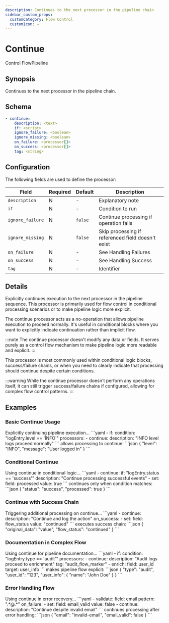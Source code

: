 ```yaml
---
description: Continues to the next processor in the pipeline chain
sidebar_custom_props:
  customCategory: Flow Control
  customIcon: ➡️
---
```


# Continue

<span className="theme-doc-version-badge badge badge--primary">Control Flow</span><span className="theme-doc-version-badge badge badge--secondary">Pipeline</span>

## Synopsis

Continues to the next processor in the pipeline chain.

## Schema

```yaml {2}
- continue:
    description: <text>
    if: <script>
    ignore_failure: <boolean>
    ignore_missing: <boolean>
    on_failure: <processor[]>
    on_success: <processor[]>
    tag: <string>
```

## Configuration

The following fields are used to define the processor:

|Field|Required|Default|Description|
|---|---|---|---|
|`description`|N|-|Explanatory note|
|`if`|N|-|Condition to run|
|`ignore_failure`|N|`false`|Continue processing if operation fails|
|`ignore_missing`|N|`false`|Skip processing if referenced field doesn't exist|
|`on_failure`|N|-|See <Topic id="handling-failures">Handling Failures</Topic>|
|`on_success`|N|-|See <Topic id="handling-success">Handling Success</Topic>|
|`tag`|N|-|Identifier|

## Details

Explicitly continues execution to the next processor in the pipeline sequence. This processor is primarily used for flow control in conditional processing scenarios or to make pipeline logic more explicit.

The continue processor acts as a no-operation that allows pipeline execution to proceed normally. It's useful in conditional blocks where you want to explicitly indicate continuation rather than implicit flow.

:::note
The continue processor doesn't modify any data or fields. It serves purely as a control flow mechanism to make pipeline logic more readable and explicit.
:::

This processor is most commonly used within conditional logic blocks, success/failure chains, or when you need to clearly indicate that processing should continue despite certain conditions.

:::warning
While the continue processor doesn't perform any operations itself, it can still trigger success/failure chains if configured, allowing for complex flow control patterns.
:::

## Examples

### Basic Continue Usage

<ExampleGrid>
  <CommentCol>
    Explicitly continuing pipeline execution...
  </CommentCol>
  <CodeCol>
    ```yaml
    - if:
        condition: "logEntry.level == 'INFO'"
        processors:
          - continue:
              description: "INFO level logs proceed normally"
    ```
  </CodeCol>
  <CommentCol>
    allows processing to continue:
  </CommentCol>
  <CodeCol>
    ```json
    {
      "level": "INFO",
      "message": "User logged in"
    }
    ```
  </CodeCol>
</ExampleGrid>

### Conditional Continue

<ExampleGrid>
  <CommentCol>
    Using continue in conditional logic...
  </CommentCol>
  <CodeCol>
    ```yaml
    - continue:
        if: "logEntry.status == 'success'"
        description: "Continue processing successful events"
    - set:
        field: processed
        value: true
    ```
  </CodeCol>
  <CommentCol>
    continues only when condition matches:
  </CommentCol>
  <CodeCol>
    ```json
    {
      "status": "success",
      "processed": true
    }
    ```
  </CodeCol>
</ExampleGrid>

### Continue with Success Chain

<ExampleGrid>
  <CommentCol>
    Triggering additional processing on continue...
  </CommentCol>
  <CodeCol>
    ```yaml
    - continue:
        description: "Continue and log the action"
        on_success:
          - set:
              field: flow_status
              value: "continued"
    ```
  </CodeCol>
  <CommentCol>
    executes success chain:
  </CommentCol>
  <CodeCol>
    ```json
    {
      "original_data": "value",
      "flow_status": "continued"
    }
    ```
  </CodeCol>
</ExampleGrid>

### Documentation in Complex Flow

<ExampleGrid>
  <CommentCol>
    Using continue for pipeline documentation...
  </CommentCol>
  <CodeCol>
    ```yaml
    - if:
        condition: "logEntry.type == 'audit'"
        processors:
          - continue:
              description: "Audit logs proceed to enrichment"
              tag: "audit_flow_marker"
          - enrich:
              field: user_id
              target: user_info
    ```
  </CodeCol>
  <CommentCol>
    makes pipeline flow explicit:
  </CommentCol>
  <CodeCol>
    ```json
    {
      "type": "audit",
      "user_id": "123",
      "user_info": {
        "name": "John Doe"
      }
    }
    ```
  </CodeCol>
</ExampleGrid>

### Error Handling Flow

<ExampleGrid>
  <CommentCol>
    Using continue in error recovery...
  </CommentCol>
  <CodeCol>
    ```yaml
    - validate:
        field: email
        pattern: ".*@.*"
        on_failure:
          - set:
              field: email_valid
              value: false
          - continue:
              description: "Continue despite invalid email"
    ```
  </CodeCol>
  <CommentCol>
    continues processing after error handling:
  </CommentCol>
  <CodeCol>
    ```json
    {
      "email": "invalid-email",
      "email_valid": false
    }
    ```
  </CodeCol>
</ExampleGrid>